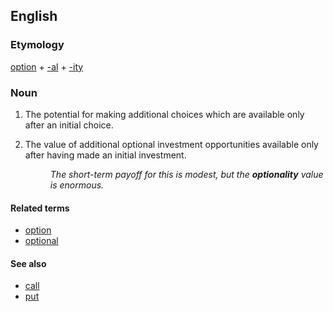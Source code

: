 ==English==
===Etymology===
[[option]] + [[-al]] + [[-ity]]

===Noun===
{{en-noun|optionalities}}
# The potential for making additional choices which are available only after an initial choice.
# {{finance|business}} The value of additional optional investment opportunities available only after having made an initial investment.
#:''The short-term payoff for this is modest, but the '''optionality''' value is enormous.''

====Related terms====
*[[option]]
*[[optional]]

====See also====
*[[call]]
*[[put]]